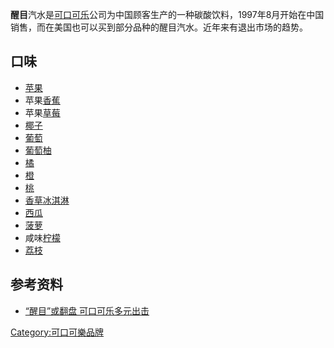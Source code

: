 '''醒目'''汽水是[[可口可乐|可口可乐]]公司为中国顾客生产的一种碳酸饮料，1997年8月开始在中国销售，而在美国也可以买到部分品种的醒目汽水。近年来有退出市场的趋势。

== 口味 ==
*[[苹果|苹果]]
*苹果[[香蕉|香蕉]]
*苹果[[草莓|草莓]]
*[[椰子|椰子]]
*[[葡萄|葡萄]]
*[[葡萄柚|葡萄柚]]
*[[橘|橘]]
*[[橙|橙]]
*[[桃|桃]]
*[[香草|香草]][[冰淇淋|冰淇淋]]
*[[西瓜|西瓜]]
*[[菠萝|菠萝]]
*咸味[[柠檬|柠檬]]
*[[荔枝|荔枝]]

== 参考资料 ==
* [https://web.archive.org/web/20120722051425/http://www.cenerp.com/html/20070723/220241.html “醒目”或翻盘 可口可乐多元出击]

{{Coca-Cola brands}}

[[Category:可口可樂品牌|Category:可口可樂品牌]]